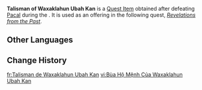 {{Item Infobox
|id           = 120871
|image        = Item Talisman of Waxaklahun Ubah Kan.png
|type         = Quest Items
|quality      = 3
|description  = The talisman of the [[Sage of the Stolen Flame]]. It is said that the sage who once stole [[phlogiston]] from a dragon's claws left this behind as proof of a pact made with the tribes.
|source1      = [[Rite of the Bold]]
}}
'''Talisman of Waxaklahun Ubah Kan''' is a [[Quest Item]] obtained after defeating [[Pacal (Enemy)|Pacal]] during the {{Quest|Rite of the Bold}}. It is used as an offering in the following quest, ''[[Revelations from the Past]]''.

==Other Languages==
{{Other Languages|default_hidden=1
|en      = Talisman of Waxaklahun Ubah Kan
|zhs     = 瓦萨克拉胡巴肯的护符
|zhs_rm  = 
|zht     = 瓦薩克拉胡巴肯的護符
|zht_rm  = 
|ja      = ワシャクラフン・ウバ・カンの護符
|ja_rm   = Washakurafun Uba Kan no Gofu
|ko      = 왁샤클라훈우바칸의 부적
|es      = Talismán de Waxaklahun Ubah Kan
|fr      = Talisman de Waxaklahun Ubah Kan
|ru      = Талисман Ваксаклахуна Уба Кана
|th      = เครื่องรางของ Waxaklahun Ubah Kan
|th_rm   = 
|vi      = Bùa Hộ Mệnh Của Waxaklahun Ubah Kan
|de      = Amulett von Waxaklahun Ubah Kan
|id      = Jimat Waxaklahun Ubah Kan
|pt      = Talismã de Waxaklahun Ubah Kan
|tr      = Waxaklahun Ubah Kan'ın Tılsımı
|it      = Talismano di Waxaklahun Ubah Kan
}}

==Change History==
{{Change History|5.0}}

[[fr:Talisman de Waxaklahun Ubah Kan]]
[[vi:Bùa Hộ Mệnh Của Waxaklahun Ubah Kan]]